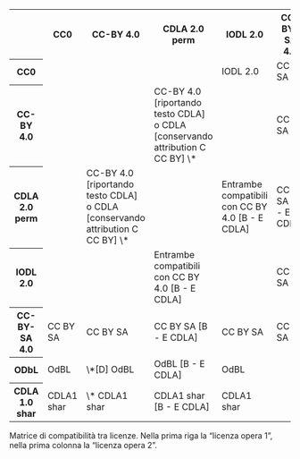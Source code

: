 :::{.matrice_compatibilita #tbl-matrice_compatibilita .column-page-inset-right}

```{=html}
<table id="matrice_compatibilita" class="table table-sm table-bordered table-responsive small text-center">
    <tr>
        <th></th> <!-- Cella vuota -->
        <th>CC0</th>
        <th>CC-BY 4.0</th>
        <th>CDLA 2.0 perm</th>
        <th>IODL 2.0</th>
        <th>CC-BY-SA 4.0</th>
        <th>ODbL</th>
        <th>CDLA 1.0 shar</th>
    </tr>
    <tr>
        <th>CC0</th>
        <td class="green thumbs-up"></td>
        <td class="green thumbs-up"></td>
        <td class="green thumbs-up"></td>
        <td class="yellow warning">IODL 2.0</td>
        <td class="yellow warning">CC BY SA</td>
        <td class="yellow warning">OdBL</td>
        <td class="yellow warning">CDLA1 shar</td>
    </tr>
    <tr>
        <th>CC-BY 4.0</th>
        <td class="green thumbs-up"></td>
        <td class="green thumbs-up"></td>
        <td class="green thumbs-up">CC-BY 4.0 [riportando testo CDLA] o CDLA [conservando attribution C CC BY] \*</td>
        <td class="green thumbs-up"></td>
        <td class="yellow warning">CC BY SA</td>
        <td class="yellow warning">\*[D] OdBL</td>
        <td class="yellow warning">\* CDLA1 shar</td>
    </tr>
    <tr>
        <th>CDLA 2.0 perm</th>
        <td class="green thumbs-up"></td>
        <td class="green thumbs-up">CC-BY 4.0 [riportando testo CDLA] o CDLA [conservando attribution C CC BY] \*</td>
        <td class="green thumbs-up"></td>
        <td class="green thumbs-up">Entrambe compatibili con CC BY 4.0 [B - E CDLA]</td>
        <td class="yellow warning">CC BY SA [B - E CDLA]</td>
        <td class="yellow warning">OdBL [B - E CDLA]</td>
        <td class="yellow warning">CDLA1 shar [B - E CDLA]</td>
    </tr>
    <tr>
        <th>IODL 2.0</th>
        <td class="green thumbs-up"></td>
        <td class="green thumbs-up"></td>
        <td class="green thumbs-up">Entrambe compatibili con CC BY 4.0 [B - E CDLA]</td>
        <td class="green thumbs-up"></td>
        <td class="yellow warning">CC BY SA</td>
        <td class="yellow warning">OdBL</td>
        <td class="yellow warning">CDLA1 shar</td>
    </tr>
    <tr>
        <th>CC-BY-SA 4.0</th>
        <td class="yellow warning">CC BY SA</td>
        <td class="yellow warning">CC BY SA</td>
        <td class="yellow warning">CC BY SA [B - E CDLA]</td>
        <td class="yellow warning">CC BY SA</td>
        <td class="yellow warning">CC BY SA</td>
        <td class="red thumbs-down"></td>
        <td class="red thumbs-down"></td>
    </tr>
    <tr>
        <th>ODbL</th>
        <td class="yellow warning">OdBL</td>
        <td class="yellow warning">\*[D] OdBL</td>
        <td class="yellow warning">OdBL [B - E CDLA]</td>
        <td class="yellow warning">OdBL</td>
        <td class="red thumbs-down"></td>
        <td class="yellow warning">OdBL</td>
        <td class="red thumbs-down"></td>
    </tr>
    <tr>
        <th>CDLA 1.0 shar</th>
        <td class="yellow warning">CDLA1 shar</td>
        <td class="yellow warning">\* CDLA1 shar</td>
        <td class="yellow warning">CDLA1 shar [B - E CDLA]</td>
        <td class="yellow warning">CDLA1 shar</td>
        <td class="red thumbs-down"></td>
        <td class="red thumbs-down"></td>
        <td class="yellow warning">CDLA1 shar</td>
    </tr>
</table>
```

Matrice di compatibilità tra licenze. Nella prima riga la "licenza opera 1", nella prima colonna la "licenza opera 2".

:::

